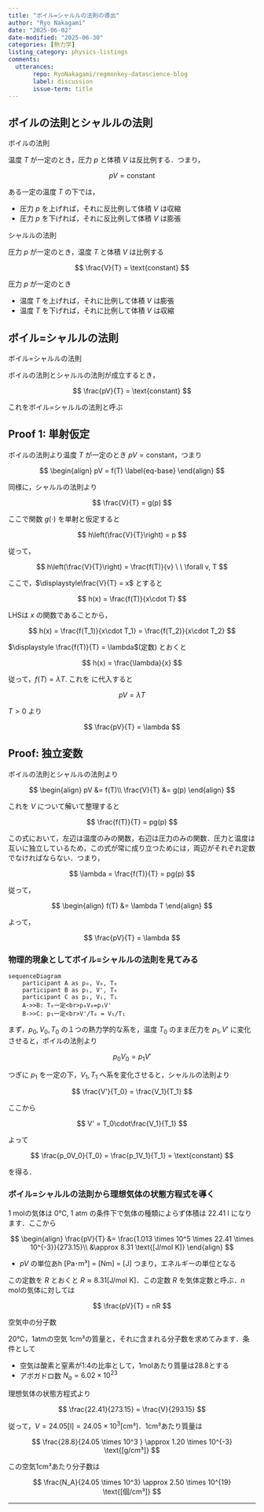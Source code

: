 ```yaml
---
title: "ボイル=シャルルの法則の導出"
author: "Ryo Nakagami"
date: "2025-06-02"
date-modified: "2025-06-30"
categories: [熱力学]
listing_category: physics-listings
comments:
  utterances:
       repo: RyoNakagami/regmonkey-datascience-blog
       label: discussion
       issue-term: title
---
```


<script src="https://cdn.jsdelivr.net/npm/mermaid@11.7.0/dist/mermaid.min.js"></script>

## ボイルの法則とシャルルの法則

::: {#thm- .custom_problem .blog-custom-border}
[ボイルの法則]{.def-title}

温度 $T$ が一定のとき，圧力 $p$ と体積 $V$ は反比例する．つまり，

$$
pV = \text{constant}
$$



:::

ある一定の温度 $T$ の下では，

- 圧力 $p$ を上げれば，それに反比例して体積 $V$ は収縮
- 圧力 $p$ を下げれば，それに反比例して体積 $V$ は膨張

::: {#thm- .custom_problem .blog-custom-border}
[シャルルの法則]{.def-title}

圧力 $p$ が一定のとき，温度 $T$ と体積 $V$ は比例する

$$
\frac{V}{T} = \text{constant}
$$

:::

圧力 $p$ が一定のとき

- 温度 $T$ を上げれば，それに比例して体積 $V$ は膨張
- 温度 $T$ を下げれば，それに比例して体積 $V$ は収縮

## ボイル=シャルルの法則
::: {#thm- .custom_problem .blog-custom-border}
[ボイル=シャルルの法則]{.def-title}

ボイルの法則とシャルルの法則が成立するとき，

$$
\frac{pV}{T} = \text{constant}
$$

これをボイル=シャルルの法則と呼ぶ

:::

::: {.callout-note collapse="false" icon=false}
## Proof 1: 単射仮定

ボイルの法則より温度 $T$ が一定のとき $pV = \text{constant}$，つまり

$$
\begin{align}
pV = f(T) \label{eq-base}
\end{align}
$$

同様に，シャルルの法則より

$$
\frac{V}{T} = g(p)
$$

ここで関数 $g(\cdot)$ を単射と仮定すると

$$
h\left(\frac{V}{T}\right) = p
$$

従って，

$$
h\left(\frac{V}{T}\right) = \frac{f(T)}{v} \ \ \forall v, T
$$

ここで，$\displaystyle\frac{V}{T} = x$ とすると

$$
h(x) = \frac{f(T)}{x\cdot T}
$$

LHSは $x$ の関数であることから，

$$
h(x) = \frac{f(T_1)}{x\cdot T_1} = \frac{f(T_2)}{x\cdot T_2}
$$

$\displaystyle \frac{f(T)}{T} = \lambda$(定数) とおくと

$$
h(x) = \frac{\lambda}{x}
$$

従って，$f(T) = \lambda T$. これを \eqref{eq-base} に代入すると

$$
pV = \lambda T
$$

$T > 0$ より


$$
\frac{pV}{T} = \lambda
$$

:::

::: {.callout-note collapse="false" icon=false}
## Proof: 独立変数

ボイルの法則とシャルルの法則より

$$
\begin{align}
pV &= f(T)\\
\frac{V}{T} &= g(p)
\end{align}
$$

これを $V$ について解いて整理すると

$$
\frac{f(T)}{T} = pg(p)
$$

この式において，左辺は温度のみの関数，右辺は圧力のみの関数．圧力と温度は互いに独立しているため，この式が常に成り立つためには，両辺がそれぞれ定数でなければならない．つまり，

$$
\lambda = \frac{f(T)}{T} = pg(p)
$$

従って，

$$
\begin{align}
f(T) &= \lambda T
\end{align}
$$

よって，

$$
\frac{pV}{T} = \lambda
$$

:::

### 物理的現象としてボイル=シャルルの法則を見てみる

::: {.center-content}

```mermaid
sequenceDiagram
    participant A as p₀, V₀, T₀
    participant B as p₁, V', T₀
    participant C as p₁, V₁, T₁
    A->>B: T₀一定<br>p₀V₀=p₁V'
    B->>C: p₁一定<br>V'/T₀ = V₁/T₁
```
:::

まず，$p_0, V_0, T_0$ の１つの熱力学的な系を，温度 $T_0$ のまま圧力を $p_1, V'$ に変化させると，ボイルの法則より

$$
p_0V_0 = p_1V'
$$

つぎに $p_1$ を一定の下，$V_1, T_1$ へ系を変化させると，シャルルの法則より

$$
\frac{V'}{T_0} = \frac{V_1}{T_1}
$$

ここから

$$
V' = T_0\cdot\frac{V_1}{T_1}
$$

よって

$$
\frac{p_0V_0}{T_0} = \frac{p_1V_1}{T_1} = \text{constant}
$$

を得る．

### ボイル=シャルルの法則から理想気体の状態方程式を導く

1 molの気体は 0℃, 1 atm の条件下で気体の種類によらず体積は 22.41 l になります．ここから

$$
\begin{align}
\frac{pV}{T}
  &= \frac{1.013 \times 10^5 \times 22.41 \times 10^{-3}}{273.15}\\
  &\approx 8.31 \text{[J/mol K]}
\end{align}
$$

- $pV$ の単位あh [Pa･m³] = [Nm] = [J] つまり，エネルギーの単位となる

この定数を $R$ とおくと $R \approx 8.31 \text{[J/mol K]}$．この定数 $R$ を[気体定数]{.regmoneky-bold}と呼ぶ．$n$ molの気体に対しては

$$
\frac{pV}{T} = nR
$$

::: {#exm- .custom_problem }
[空気中の分子数]{.def-title}

20℃，1atmの空気 1cm³の質量と，それに含まれる分子数を求めてみます．条件として

- 空気は酸素と窒素が1:4の比率として，1molあたり質量は28.8とする
- アボガドロ数 $N_a = 6.02 \times 10^{23}$

理想気体の状態方程式より

$$
\frac{22.41}{273.15} = \frac{V}{293.15}
$$


従って，$V = 24.05 \text{[l]} = 24.05 \times 10^3 \text{[cm³]}$．1cm³あたり質量は

$$
\frac{28.8}{24.05 \times 10^3 } \approx 1.20 \times 10^{-3} \text{[g/cm³]}
$$

この空気1cm³あたり分子数は

$$
\frac{N_A}{24.05 \times 10^3} \approx 2.50 \times 10^{19} \text{[個/cm³]}
$$


:::
---

